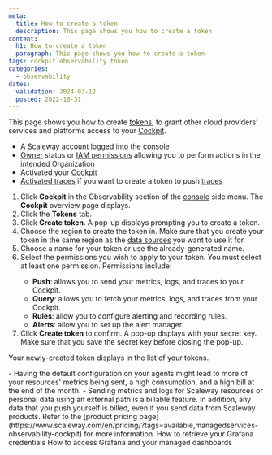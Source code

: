 ```yaml
---
meta:
  title: How to create a token
  description: This page shows you how to create a token
content:
  h1: How to create a token
  paragraph: This page shows you how to create a token
tags: cockpit observability token
categories:
  - observability
dates:
  validation: 2024-03-12
  posted: 2022-10-31
---
```


This page shows you how to create [tokens](/observability/cockpit/concepts/#tokens), to grant other cloud providers’ services and platforms access to your [Cockpit](/observability/cockpit/concepts/#cockpit).

<Macro id="requirements" />

- A Scaleway account logged into the [console](https://console.scaleway.com)
- [Owner](/identity-and-access-management/iam/concepts/#owner) status or [IAM permissions](/identity-and-access-management/iam/concepts/#permission) allowing you to perform actions in the intended Organization
- Activated your [Cockpit](/observability/cockpit/how-to/activate-cockpit)
- [Activated traces](/observability/cockpit/how-to/activate-push-traces) if you want to create a token to push [traces](/observability/cockpit/concepts/#traces)

1. Click **Cockpit** in the Observability section of the [console](https://console.scaleway.com/) side menu. The **Cockpit** overview page displays.
2. Click the **Tokens** tab.
3. Click **Create token**. A pop-up displays prompting you to create a token.
4. Choose the region to create the token in.
    <Message type="important">
     Make sure that you create your token in the same region as the [data sources](/observability/cockpit/concepts/#data-sources) you want to use it for.
    </Message>
5. Choose a name for your token or use the already-generated name.
6. Select the permissions you wish to apply to your token.
    <Message type="important">
    You must select at least one permission.
    Permissions include:
    - **Push**: allows you to send your metrics, logs, and traces to your Cockpit.
    - **Query**: allows you to fetch your metrics, logs, and traces from your Cockpit.
    - **Rules**: allow you to configure alerting and recording rules.
    - **Alerts**: allow you to set up the alert manager.
    </Message>
7. Click **Create token** to confirm. A pop-up displays with your secret key. Make sure that you save the secret key before closing the pop-up.


Your newly-created token displays in the list of your tokens.

<Message type="important">
 - Having the default configuration on your agents might lead to more of your resources' metrics being sent, a high consumption, and a high bill at the end of the month.
 - Sending metrics and logs for Scaleway resources or personal data using an external path is a billable feature. In addition, any data that you push yourself is billed, even if you send data from Scaleway products. Refer to the [product pricing page](https://www.scaleway.com/en/pricing/?tags=available,managedservices-observability-cockpit) for more information.
</Message>


<Navigation title="See also">
  <PreviousButton to="/observability/cockpit/how-to/retrieve-grafana-credentials/">How to retrieve your Grafana credentials</PreviousButton>
  <NextButton to="/observability/cockpit/how-to/access-grafana-and-managed-dashboards/">How to access Grafana and your managed dashboards</NextButton>
</Navigation>